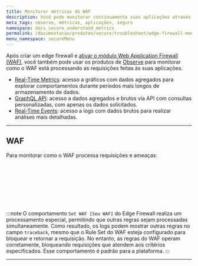 ```yaml
---
title: Monitorar métricas do WAF
description: Você pode monitorar continuamente suas aplicações através dos produtos de observabilidade da Azion.
meta_tags: observe, métricas, aplicações, seguro
namespace: docs_secure_understand_metrics
permalink: /documentacao/produtos/secure/troubleshoot/edge-firewall-monitorar-metricas/
menu_namespace: secureMenu
---
```



Após criar um edge firewall e [ativar o módulo Web Application Firewall (WAF)](/pt-br/documentacao/produtos/guias/secure/edge-firewall-definir-main-settings/#modulos), você também pode usar os produtos de [Observe](/pt-br/documentacao/produtos/observe/) para monitorar como o WAF está processando as requisições feitas às suas aplicações.

- [Real-Time Metrics](/pt-br/documentacao/produtos/observe/real-time-metrics/): acesso a gráficos com dados agregados para explorar comportamentos durante períodos mais longos de armazenamento de dados.
- [GraphQL API](/pt-br/documentacao/devtools/graphql-api/visao-geral/): acesso a dados agregados e brutos via API com consultas personalizadas, com apenas os dados solicitados.
- [Real-Time Events](/pt-br/documentacao/produtos/observe/real-time-events/): acesso a logs com dados brutos para realizar análises mais detalhadas.

---

## WAF

Para monitorar como o WAF processa requisições e ameaças:

<LinkButton link="/pt-br/documentacao/produtos/observe/real-time-metrics/#waf" label="saiba mais sobre as métricas agregadas" outlined /> <br></br>

<LinkButton link="/pt-br/documentacao/devtools/graphql-api/recursos/#conjuntos-de-dados" label="saiba mais sobre os conjuntos de dados" outlined /> <br></br>

<LinkButton link="/pt-br/documentacao/produtos/observe/real-time-events/#waf-events" label="saiba mais sobre os dados brutos" outlined /><br />

:::note
O comportamento `Set WAF [Seu WAF]` do Edge Firewall realiza um processamento especial, permitindo que outras regras sejam processadas simultaneamente. Como resultado, os logs podem mostrar outras regras no campo `traceback`, mesmo que o Rule Set do WAF esteja configurado para bloquear e retornar a requisição. No entanto, as regras do WAF operam corretamente, bloqueando requisições que atendem aos critérios especificados. Esse comportamento é padrão para a plataforma.
:::

---

